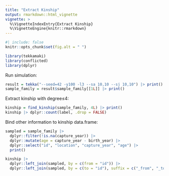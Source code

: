 ```yaml
---
title: "Extract Kinship"
output: rmarkdown::html_vignette
vignette: >
  %\VignetteIndexEntry{Extract Kinship}
  %\VignetteEngine{knitr::rmarkdown}
---
```


```r
#| include: false
knitr::opts_chunk$set(fig.alt = " ")
```

```r
library(tekkamaki)
library(conflicted)
library(dplyr)
```

Run simulation:

```r
result = tekka("--seed=42 -y100 -l3 --sa 10,10 --sj 10,10") |> print()
sample_family = result$sample_family[[1L]] |> print()
```

Extract kinship with degree&le;4:

```r
kinship = find_kinship(sample_family, 4L) |> print()
kinship |> dplyr::count(label, .drop = FALSE)
```

Bind other information to kinship data.frame:

```r
sampled = sample_family |>
  dplyr::filter(!is.na(capture_year)) |>
  dplyr::mutate(age = capture_year - birth_year) |>
  dplyr::select("id", "location", "capture_year", "age") |>
  print()

kinship |>
  dplyr::left_join(sampled, by = c(from = "id")) |>
  dplyr::left_join(sampled, by = c(to = "id"), suffix = c("_from", "_to"))
```
